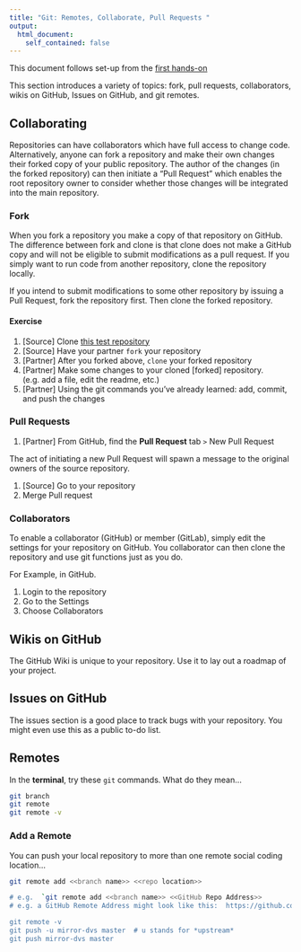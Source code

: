 ```yaml
---
title: "Git: Remotes, Collaborate, Pull Requests "
output: 
  html_document:
    self_contained: false
---
```


This document follows set-up from the [first hands-on](handson.html)

This section introduces a variety of topics:  fork, pull requests, collaborators, wikis on GitHub, Issues on GitHub, and git remotes.


## Collaborating

Repositories can have collaborators which have full access to change code.  Alternatively, anyone can fork a repository and make their own changes their forked copy of your public repository.  The author of the changes (in the forked repository) can then initiate a "Pull Request" which enables the root repository owner to consider whether those changes will be integrated into the main repository. 

### Fork

When you fork a repository you make a copy of that repository on GitHub.  The difference between fork and clone is that clone does not make a GitHub copy and will not be eligible to submit modifications as a pull request.  If you simply want to run code from another repository, clone the repository locally.  

If you intend to submit modifications to some other repository by issuing a Pull Request, fork the  repository first.  Then clone the forked repository.


#### Exercise

1. [Source] Clone [this test repository](https://github.com/data-and-visualization/pr_hello-world
)
1. [Source] Have your partner `fork` your repository
1. [Partner] After you forked above, `clone` your forked repository
1. [Partner] Make some changes to your cloned [forked] repository.  (e.g. add a file, edit the readme, etc.)
1. [Partner] Using the git commands you've already learned:  add, commit, and push the changes


### Pull Requests

1. [Partner] From GitHub, find the **Pull Request** tab `>`  New Pull Request

The act of initiating a new Pull Request will spawn a message to the original owners of the source repository.  

1. [Source] Go to your repository
1. Merge Pull request

### Collaborators

To enable a collaborator (GitHub) or member (GitLab), simply edit the settings for your repository on GitHub.  You collaborator can then clone the repository and use git functions just as you do.  

For Example, in GitHub.

1. Login to the repository
1. Go to the Settings
1. Choose Collaborators

## Wikis on GitHub

The GitHub Wiki is unique to your repository.  Use it to lay out a roadmap of your project.

## Issues on GitHub

The issues section is a good place to track bugs with your repository.  You might even use this as a public to-do list.

## Remotes

In the **terminal**, try these `git` commands.  What do they mean...

``` sh
git branch
git remote
git remote -v
```


### Add a Remote

You can push your local repository to more than one remote social coding location...

``` sh
git remote add <<branch name>> <<repo location>>

# e.g.  `git remote add <<branch name>> <<GitHub Repo Address>>
# e.g. a GitHub Remote Address might look like this:  https://github.com/data-and-visualization/mozadrella-test.git

git remote -v
git push -u mirror-dvs master  # u stands for *upstream*
git push mirror-dvs master
```


    
<!-- Notes for Next Section -->
<!-- Should cover collaboration 
- Simplicity of the Roll-back on Social Coding sites (look at a previous version, copy/paste)
- XKCD: sync-up ; If errors: save work elseswhere, delete and download a fresh copy.
- pull requests 
- revert
- reset
- remotes
- triggers / Webhooks
- add collaborators
- Organizational Accounts
- wiki
- issues
and collaboration --> 
    
